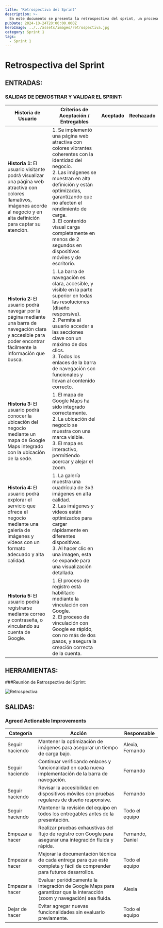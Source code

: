 ```yaml
---
title: 'Retrospectiva del Sprint'
description: >-
  En este documento se presenta la retrospectiva del sprint, un proceso clave en la metodología Scrum donde el equipo reflexiona sobre el trabajo realizado durante el sprint anterior. Se evalúan los éxitos, las dificultades encontradas y se identifican oportunidades de mejora. El objetivo es fomentar la autoevaluación y la mejora continua del equipo para optimizar el rendimiento en futuros sprints.
pubDate: 2024-10-24T20:00:00.000Z
heroImage: ../../assets/images/retrospectiva.jpg
category: Sprint 1
tags:
  - Sprint 1
---
```


# Retrospectiva del Sprint

## ENTRADAS:

### SALIDAS DE DEMOSTRAR Y VALIDAR EL SPRINT:

| **Historia de Usuario**                                                                                                                                                         | **Criterios de Aceptación / Entregables**                                                                                                                                                                                                                                                                                                                  | **Aceptado** | **Rechazado** |
| ------------------------------------------------------------------------------------------------------------------------------------------------------------------------------- | ---------------------------------------------------------------------------------------------------------------------------------------------------------------------------------------------------------------------------------------------------------------------------------------------------------------------------------------------------------- | ------------ | ------------- |
| **Historia 1:** El usuario visitante podrá visualizar una página web atractiva con colores llamativos, imágenes acorde al negocio y en alta definición para captar su atención. | 1. Se implementó una página web atractiva con colores vibrantes coherentes con la identidad del negocio. <br /> 2. Las imágenes se muestran en alta definición y están optimizadas, garantizando que no afecten el rendimiento de carga. <br /> 3. El contenido visual carga completamente en menos de 2 segundos en dispositivos móviles y de escritorio. |              |               |
| **Historia 2:** El usuario podrá navegar por la página mediante una barra de navegación clara y accesible para poder encontrar fácilmente la información que busca.             | 1. La barra de navegación es clara, accesible, y visible en la parte superior en todas las resoluciones (diseño responsive). <br /> 2. Permite al usuario acceder a las secciones clave con un máximo de dos clics. <br /> 3. Todos los enlaces de la barra de navegación son funcionales y llevan al contenido correcto.                                  |              |               |
| **Historia 3:** El usuario podrá conocer la ubicación del negocio mediante un mapa de Google Maps integrado con la ubicación de la sede.                                        | 1. El mapa de Google Maps ha sido integrado correctamente. <br /> 2. La ubicación del negocio se muestra con una marca visible. <br /> 3. El mapa es interactivo, permitiendo acercar y alejar el zoom.                                                                                                                                                    |              |               |
| **Historia 4:** El usuario podrá explorar el servicio que ofrece el negocio mediante una galería de imágenes y vídeos con un formato adecuado y alta calidad.                   | 1. La galería muestra una cuadrícula de 3x3 imágenes en alta calidad. <br /> 2. Las imágenes y vídeos están optimizados para cargar rápidamente en diferentes dispositivos. <br /> 3. Al hacer clic en una imagen, esta se expande para una visualización detallada.                                                                                       |              |               |
| **Historia 5:** El usuario podrá registrarse mediante correo y contraseña, o vinculando su cuenta de Google.                                                                    | 1. El proceso de registro está habilitado mediante la vinculación con Google. <br /> 2. El proceso de vinculación con Google es rápido, con no más de dos pasos, y asegura la creación correcta de la cuenta.                                                                                                                                              |              |               |

## HERRAMIENTAS:

###Reunión de Retrospectiva del Sprint:

![Retrospectiva](../../assets/images/priorizado.jpeg)

## SALIDAS:

### Agreed Actionable Improvements

| **Categoría**   | **Acción**                                                                                                              | **Responsable**  |
| --------------- | ----------------------------------------------------------------------------------------------------------------------- | ---------------- |
| Seguir haciendo | Mantener la optimización de imágenes para asegurar un tiempo de carga bajo.                                             | Alexia, Fernando |
| Seguir haciendo | Continuar verificando enlaces y funcionalidad en cada nueva implementación de la barra de navegación.                   | Fernando         |
| Seguir haciendo | Revisar la accesibilidad en dispositivos móviles con pruebas regulares de diseño responsive.                            | Fernando         |
| Seguir haciendo | Mantener la revisión del equipo en todos los entregables antes de la presentación.                                      | Todo el equipo   |
| Empezar a hacer | Realizar pruebas exhaustivas del flujo de registro con Google para asegurar una integración fluida y rápida.            | Fernando, Daniel |
| Empezar a hacer | Mejorar la documentación técnica de cada entrega para que esté completa y fácil de comprender para futuros desarrollos. | Todo el equipo   |
| Empezar a hacer | Evaluar periódicamente la integración de Google Maps para garantizar que la interacción (zoom y navegación) sea fluida. | Alexia           |
| Dejar de hacer  | Evitar agregar nuevas funcionalidades sin evaluarlo previamente.                                                        | Todo el equipo   |
